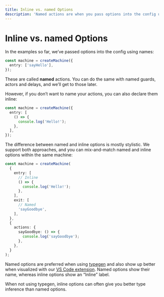 ```yaml
---
title: Inline vs. named Options
description: 'Named actions are when you pass options into the config using names. You can also declare your actions inline without names.'
---
```


# Inline vs. named Options

<!-- deps: ["options-api"] -->

In the examples so far, we’ve passed options into the config using names:

```ts
const machine = createMachine({
  entry: ['sayHello'],
});
```

These are called **named** actions. You can do the same with named guards, actors and delays, and we’ll get to those later.

However, if you don’t want to name your actions, you can also declare them inline:

```ts
const machine = createMachine({
  entry: [
    () => {
      console.log('Hello!');
    },
  ],
});
```

The difference between named and inline options is mostly stylistic. We support both approaches, and you can mix-and-match named and inline options within the same machine:

```ts
const machine = createMachine(
  {
    entry: [
      // Inline
      () => {
        console.log('Hello!');
      },
    ],
    exit: [
      // Named
      'sayGoodbye',
    ],
  },
  {
    actions: {
      sayGoodbye: () => {
        console.log('sayGoodbye');
      },
    },
  }
);
```

Named options are preferred when using [typegen](../typescript/typegen.mdx) and also show up better when visualized with our [VS Code extension](../../tools/xstate-vscode-extension). Named options show their name, whereas inline options show an “Inline” label.

When not using typegen, inline options can often give you better type inference than named options.
